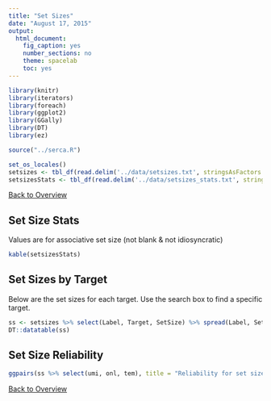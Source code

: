 ```yaml
---
title: "Set Sizes"
date: "August 17, 2015"
output: 
  html_document: 
    fig_caption: yes
    number_sections: no
    theme: spacelab
    toc: yes
---
```

```r
library(knitr)
library(iterators)
library(foreach)
library(ggplot2)
library(GGally)
library(DT)
library(ez)

source("../serca.R")

set_os_locales()
setsizes <- tbl_df(read.delim('../data/setsizes.txt', stringsAsFactors = FALSE, fileEncoding="UTF-8"))
setsizesStats <- tbl_df(read.delim('../data/setsizes_stats.txt', stringsAsFactors = FALSE, fileEncoding="UTF-8"))
```

[Back to Overview](overview.html)

## Set Size Stats
Values are for associative set size (not blank & not idiosyncratic)
```r
kable(setsizesStats)
```

## Set Sizes by Target
Below are the set sizes for each target. Use the search box to find a specific target.

```r
ss <- setsizes %>% select(Label, Target, SetSize) %>% spread(Label, SetSize)
DT::datatable(ss)
```

## Set Size Reliability

```r
ggpairs(ss %>% select(umi, onl, tem), title = "Reliability for set size - correlation")

```

[Back to Overview](overview.html)
